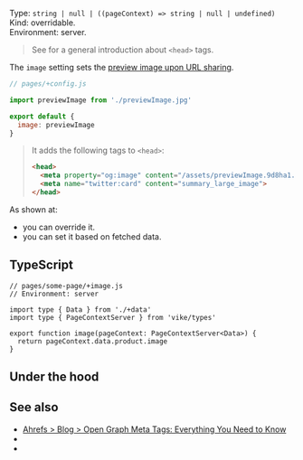 

Type: `string | null | ((pageContext) => string | null | undefined)`  
Kind: overridable.  
Environment: server. <ImplementedBy noCustomGuide />

> See <Link href="/head-tags" /> for a general introduction about `<head>` tags.

The `image` setting sets the [preview image upon URL sharing](https://ahrefs.com/blog/open-graph-meta-tags/#:~:text=8%20simple%20steps.%22%20/%3E-,%3Cmeta%20property%3D%22og%3Aimage%22,-content%3D%22https%3A//ahrefs).

```js
// pages/+config.js

import previewImage from './previewImage.jpg'

export default {
  image: previewImage
}
```

> It adds the following tags to `<head>`:
>
> ```html
> <head>
>   <meta property="og:image" content="/assets/previewImage.9d8ha1.jpg">
>   <meta name="twitter:card" content="summary_large_image">
> </head>
> ```

As shown at:
 - <Link href="/head-tags#page-specific" /> you can override it.
 - <Link href="/head-tags#data" /> you can set it based on fetched data.


## TypeScript

```tsx
// pages/some-page/+image.js
// Environment: server

import type { Data } from './+data'
import type { PageContextServer } from 'vike/types'

export function image(pageContext: PageContextServer<Data>) {
  return pageContext.data.product.image
}
```


## Under the hood

<OnlyHtmlNote />


## See also

- [Ahrefs > Blog > Open Graph Meta Tags: Everything You Need to Know](https://ahrefs.com/blog/open-graph-meta-tags/)
- <Link href="/head-tags" />
- <Link href="/settings#html" doNotInferSectionTitle />
